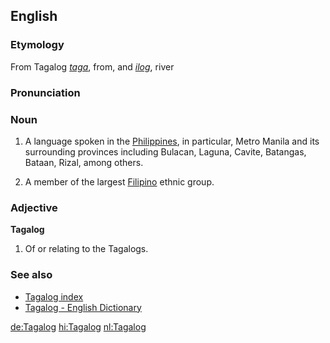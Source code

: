 ==English==
===Etymology===
From Tagalog ''[[taga]]'', from, and ''[[ilog]]'', river<!--not part of the etymology:). Thus “tagalog” both as noun and adjective refers to a people “of the river”.-->

===Pronunciation===
{{rfp}}

===Noun===
{{wikipedia|Tagalog language}}
{{wikipedia|Tagalog people}}
{{en-noun-reg-both}}

#{{uncountable}} A language spoken in the [[Philippines]], in particular, Metro Manila and its surrounding provinces including Bulacan, Laguna, Cavite, Batangas, Bataan, Rizal, among others.
#{{countable}} A member of the largest [[Filipino]] ethnic group.

===Adjective===
'''Tagalog'''

# Of or relating to the Tagalogs.

===See also===
{{interwiktionary|code=tl}}
*[[Wiktionary:Tagalog index|Tagalog index]]
*[http://www.tagalog-dictionary.com Tagalog - English Dictionary]
<!--*[[Filipino]], [[Pilipino]]
*[[Wiktionary:Filipino index|Filipino index]]-->

[[de:Tagalog]]
[[hi:Tagalog]]
[[nl:Tagalog]]
